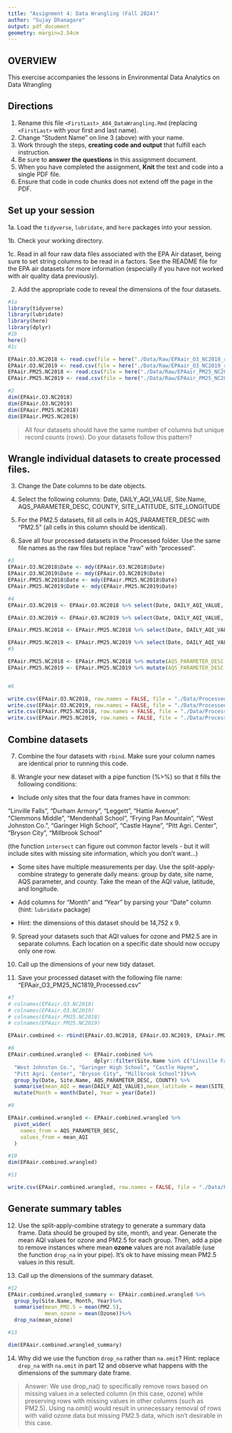 ```yaml
---
title: "Assignment 4: Data Wrangling (Fall 2024)"
author: "Sujay Dhanagare"
output: pdf_document
geometry: margin=2.54cm
---
```


## OVERVIEW

This exercise accompanies the lessons in Environmental Data Analytics on Data Wrangling 

## Directions

1. Rename this file `<FirstLast>_A04_DataWrangling.Rmd` (replacing `<FirstLast>` with your first and last name).
2. Change "Student Name" on line 3 (above) with your name.
3. Work through the steps, **creating code and output** that fulfill each instruction.
4. Be sure to **answer the questions** in this assignment document.
5. When you have completed the assignment, **Knit** the text and code into a single PDF file.
6. Ensure that code in code chunks does not extend off the page in the PDF.


## Set up your session 

1a. Load the `tidyverse`,  `lubridate`, and `here` packages into your session.

1b. Check your working directory.

1c. Read in all four raw data files associated with the EPA Air dataset, being sure to set string columns to be read in a factors. See the README file for the EPA air datasets for more information (especially if you have not worked with air quality data previously). 


2. Add the appropriate code to reveal the dimensions of the four datasets. 

```r
#1a 
library(tidyverse)
library(lubridate)
library(here)
library(dplyr)
#1b 
here()
#1c 

EPAair.O3.NC2018 <- read.csv(file = here("./Data/Raw/EPAair_O3_NC2018_raw.csv"), stringsAsFactors = TRUE)
EPAair.O3.NC2019 <- read.csv(file = here("./Data/Raw/EPAair_O3_NC2019_raw.csv"), stringsAsFactors = TRUE)
EPAair.PM25.NC2018 <- read.csv(file = here("./Data/Raw/EPAair_PM25_NC2018_raw.csv"), stringsAsFactors = TRUE)
EPAair.PM25.NC2019 <- read.csv(file = here("./Data/Raw/EPAair_PM25_NC2019_raw.csv"), stringsAsFactors = TRUE)

#2 
dim(EPAair.O3.NC2018)
dim(EPAair.O3.NC2019)
dim(EPAair.PM25.NC2018)
dim(EPAair.PM25.NC2019)

```

>All four datasets should have the same number of columns but unique record counts (rows). Do your datasets follow this pattern?


## Wrangle individual datasets to create processed files.

3. Change the Date columns to be date objects.

4. Select the following columns: Date, DAILY_AQI_VALUE, Site.Name, AQS_PARAMETER_DESC, COUNTY, SITE_LATITUDE, SITE_LONGITUDE

5. For the PM2.5 datasets, fill all cells in AQS_PARAMETER_DESC with "PM2.5" (all cells in this column should be identical).

6. Save all four processed datasets in the Processed folder. Use the same file names as the raw files but replace "raw" with "processed".

```r
#3
EPAair.O3.NC2018$Date <- mdy(EPAair.O3.NC2018$Date)
EPAair.O3.NC2019$Date <- mdy(EPAair.O3.NC2019$Date)
EPAair.PM25.NC2018$Date <- mdy(EPAair.PM25.NC2018$Date)
EPAair.PM25.NC2019$Date <- mdy(EPAair.PM25.NC2019$Date)

#4
EPAair.O3.NC2018 <- EPAair.O3.NC2018 %>% select(Date, DAILY_AQI_VALUE, Site.Name, AQS_PARAMETER_DESC, COUNTY, SITE_LATITUDE, SITE_LONGITUDE)

EPAair.O3.NC2019 <- EPAair.O3.NC2019 %>% select(Date, DAILY_AQI_VALUE, Site.Name, AQS_PARAMETER_DESC, COUNTY, SITE_LATITUDE, SITE_LONGITUDE)

EPAair.PM25.NC2018 <- EPAair.PM25.NC2018 %>% select(Date, DAILY_AQI_VALUE, Site.Name, AQS_PARAMETER_DESC, COUNTY, SITE_LATITUDE, SITE_LONGITUDE)

EPAair.PM25.NC2019 <- EPAair.PM25.NC2019 %>% select(Date, DAILY_AQI_VALUE, Site.Name, AQS_PARAMETER_DESC, COUNTY, SITE_LATITUDE, SITE_LONGITUDE)
#5

EPAair.PM25.NC2018 <- EPAair.PM25.NC2018 %>% mutate(AQS_PARAMETER_DESC = "PM2.5")
EPAair.PM25.NC2019 <- EPAair.PM25.NC2019 %>% mutate(AQS_PARAMETER_DESC = "PM2.5")


#6

write.csv(EPAair.O3.NC2018, row.names = FALSE, file = "./Data/Processed/EPAair_O3_NC2018_Processed.csv")
write.csv(EPAair.O3.NC2019, row.names = FALSE, file = "./Data/Processed/EPAair_O3_NC2019_Processed.csv")
write.csv(EPAair.PM25.NC2018, row.names = FALSE, file = "./Data/Processed/EPAair.PM25.NC2018_Processed.csv")
write.csv(EPAair.PM25.NC2019, row.names = FALSE, file = "./Data/Processed/EPAair.PM25.NC2019_Processed.csv")


```


## Combine datasets

7. Combine the four datasets with `rbind`. Make sure your column names are identical prior to running this code.

8. Wrangle your new dataset with a pipe function (%>%) so that it fills the following conditions: 

  * Include only sites that the four data frames have in common:  
    
  "Linville Falls", "Durham Armory", "Leggett", "Hattie Avenue",  
  "Clemmons Middle", "Mendenhall School", "Frying Pan Mountain", 
  "West Johnston Co.", "Garinger High School", "Castle Hayne", 
  "Pitt Agri. Center", "Bryson City", "Millbrook School" 
  
  (the function `intersect` can figure out common factor levels - but it will include sites with missing site information, which you don't want...) 

  * Some sites have multiple measurements per day. Use the split-apply-combine strategy to generate daily means: group by date, site name, AQS parameter, and county. Take the mean of the AQI value, latitude, and longitude.
  
  * Add columns for "Month" and "Year" by parsing your "Date" column (hint: `lubridate` package)
  
  * Hint: the dimensions of this dataset should be 14,752 x 9.

9. Spread your datasets such that AQI values for ozone and PM2.5 are in separate columns. Each location on a specific date should now occupy only one row.

10. Call up the dimensions of your new tidy dataset.

11. Save your processed dataset with the following file name: "EPAair_O3_PM25_NC1819_Processed.csv"

```r
#7 
# colnames(EPAair.O3.NC2018)
# colnames(EPAair.O3.NC2019)
# colnames(EPAair.PM25.NC2018)
# colnames(EPAair.PM25.NC2019)

EPAair.combined <- rbind(EPAair.O3.NC2018, EPAair.O3.NC2019, EPAair.PM25.NC2018, EPAair.PM25.NC2019)

#8 
EPAair.combined.wrangled <- EPAair.combined %>% 
                            dplyr::filter(Site.Name %in% c("Linville Falls", "Durham Armory", "Leggett", "Hattie Avenue", "Clemmons Middle", "Mendenhall School", "Frying Pan Mountain", 
  "West Johnston Co.", "Garinger High School", "Castle Hayne", 
  "Pitt Agri. Center", "Bryson City", "Millbrook School"))%>%
  group_by(Date, Site.Name, AQS_PARAMETER_DESC, COUNTY) %>%
  summarise(mean_AQI = mean(DAILY_AQI_VALUE),mean_latitude = mean(SITE_LATITUDE),mean_longitude = mean(SITE_LONGITUDE)) %>%
  mutate(Month = month(Date), Year = year(Date))

#9

EPAair.combined.wrangled <- EPAair.combined.wrangled %>% 
  pivot_wider(
    names_from = AQS_PARAMETER_DESC,
    values_from = mean_AQI
  )

#10
dim(EPAair.combined.wrangled)

#11

write.csv(EPAair.combined.wrangled, row.names = FALSE, file = "./Data/Processed/EPAair_O3_PM25_NC1819_Processed.csv")


```


## Generate summary tables

12. Use the split-apply-combine strategy to generate a summary data frame. Data should be grouped by site, month, and year. Generate the mean AQI values for ozone and PM2.5 for each group. Then, add a pipe to remove instances where mean **ozone** values are not available (use the function `drop_na` in your pipe). It's ok to have missing mean PM2.5 values in this result. 

13. Call up the dimensions of the summary dataset.

```r

#12
EPAair.combined.wrangled_summary <- EPAair.combined.wrangled %>% 
  group_by(Site.Name, Month, Year)%>%
  summarise(mean_PM2.5 = mean(PM2.5),
            mean_ozone = mean(Ozone))%>%
  drop_na(mean_ozone)

#13

dim(EPAair.combined.wrangled_summary)

```

14. Why did we use the function `drop_na` rather than `na.omit`? Hint: replace `drop_na` with `na.omit` in part 12 and observe what happens with the dimensions of the summary date frame.

> Answer: We use drop_na() to specifically remove rows based on missing values in a selected column (in this case, ozone) while preserving rows with missing values in other columns (such as PM2.5). Using na.omit() would result in unnecessary removal of rows with valid ozone data but missing PM2.5 data, which isn't desirable in this case.

